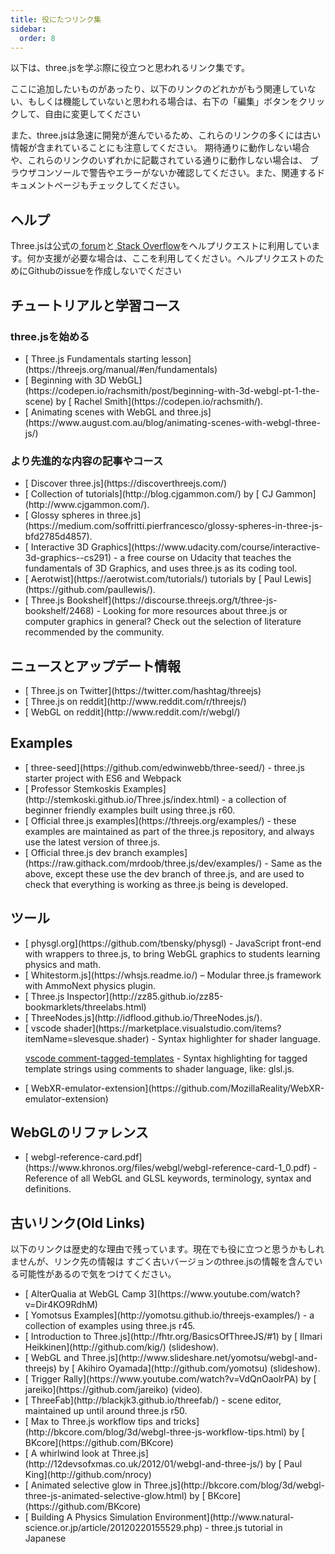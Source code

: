 ```yaml
---
title: 役にたつリンク集
sidebar:
  order: 8
---
```


以下は、three.jsを学ぶ際に役立つと思われるリンク集です。

ここに追加したいものがあったり、以下のリンクのどれかがもう関連していない、もしくは機能していないと思われる場合は、右下の「編集」ボタンをクリックして、自由に変更してください

また、three.jsは急速に開発が進んでいるため、これらのリンクの多くには古い情報が含まれていることにも注意してください。
期待通りに動作しない場合や、これらのリンクのいずれかに記載されている通りに動作しない場合は、
ブラウザコンソールで警告やエラーがないか確認してください。また、関連するドキュメントページもチェックしてください。

## ヘルプ

Three.jsは公式の[ forum](https://discourse.threejs.org/)と[ Stack Overflow](http://stackoverflow.com/tags/three.js/info)をヘルプリクエストに利用しています。何か支援が必要な場合は、ここを利用してください。ヘルプリクエストのためにGithubのissueを作成しないでください

## チュートリアルと学習コース

### three.jsを始める

<ul>
  <li>
    [ Three.js Fundamentals starting
    lesson](https://threejs.org/manual/#en/fundamentals)
  </li>
  <li>
    [ Beginning with 3D
    WebGL](https://codepen.io/rachsmith/post/beginning-with-3d-webgl-pt-1-the-scene)
    by [ Rachel Smith](https://codepen.io/rachsmith/).
  </li>
  <li>
    [ Animating scenes with WebGL and
    three.js](https://www.august.com.au/blog/animating-scenes-with-webgl-three-js/)
  </li>
</ul>

### より先進的な内容の記事やコース

<ul>
  <li>[ Discover three.js](https://discoverthreejs.com/)</li>
  <li>
    [ Collection of tutorials](http://blog.cjgammon.com/) by [ CJ
    Gammon](http://www.cjgammon.com/).
  </li>
  <li>
    [ Glossy spheres in
    three.js](https://medium.com/soffritti.pierfrancesco/glossy-spheres-in-three-js-bfd2785d4857).
  </li>
  <li>
    [ Interactive 3D
    Graphics](https://www.udacity.com/course/interactive-3d-graphics--cs291) - a
    free course on Udacity that teaches the fundamentals of 3D Graphics, and
    uses three.js as its coding tool.
  </li>
  <li>
    [ Aerotwist](https://aerotwist.com/tutorials/) tutorials by [ Paul
    Lewis](https://github.com/paullewis/).
  </li>
  <li>
    [ Three.js
    Bookshelf](https://discourse.threejs.org/t/three-js-bookshelf/2468) -
    Looking for more resources about three.js or computer graphics in general?
    Check out the selection of literature recommended by the community.
  </li>
</ul>

## ニュースとアップデート情報

<ul>
  <li>[ Three.js on Twitter](https://twitter.com/hashtag/threejs)</li>
  <li>[ Three.js on reddit](http://www.reddit.com/r/threejs/)</li>
  <li>[ WebGL on reddit](http://www.reddit.com/r/webgl/)</li>
</ul>

## Examples

<ul>
  <li>
    [ three-seed](https://github.com/edwinwebb/three-seed/) - three.js starter
    project with ES6 and Webpack
  </li>
  <li>
    [ Professor Stemkoskis
    Examples](http://stemkoski.github.io/Three.js/index.html) - a collection of
    beginner friendly examples built using three.js r60.
  </li>
  <li>
    [ Official three.js examples](https://threejs.org/examples/) - these
    examples are maintained as part of the three.js repository, and always use
    the latest version of three.js.
  </li>
  <li>
    [ Official three.js dev branch
    examples](https://raw.githack.com/mrdoob/three.js/dev/examples/) - Same as
    the above, except these use the dev branch of three.js, and are used to
    check that everything is working as three.js being is developed.
  </li>
</ul>

## ツール

<ul>
<li>
[ physgl.org](https://github.com/tbensky/physgl) - JavaScript front-end with wrappers to three.js, to bring WebGL
graphics to students learning physics and math.
</li>
<li>
[ Whitestorm.js](https://whsjs.readme.io/) – Modular three.js framework with AmmoNext physics plugin.
</li>
<li>
[ Three.js Inspector](http://zz85.github.io/zz85-bookmarklets/threelabs.html)
</li>
<li>
[ ThreeNodes.js](http://idflood.github.io/ThreeNodes.js/).
</li>
<li>
[ vscode shader](https://marketplace.visualstudio.com/items?itemName=slevesque.shader) - Syntax highlighter for shader language.

[ vscode comment-tagged-templates](https://marketplace.visualstudio.com/items?itemName=bierner.comment-tagged-templates) - Syntax highlighting for tagged template strings using comments to shader language, like: glsl.js.

</li>
<li>
[ WebXR-emulator-extension](https://github.com/MozillaReality/WebXR-emulator-extension)
</li>
</ul>

## WebGLのリファレンス

<ul>
  <li>
    [
    webgl-reference-card.pdf](https://www.khronos.org/files/webgl/webgl-reference-card-1_0.pdf)
    - Reference of all WebGL and GLSL keywords, terminology, syntax and
    definitions.
  </li>
</ul>

## 古いリンク(Old Links)

以下のリンクは歴史的な理由で残っています。現在でも役に立つと思うかもしれませんが、リンク先の情報は
すごく古いバージョンのthree.jsの情報を含んでいる可能性があるので気をつけてください。

<ul>
  <li>
    [ AlterQualia at WebGL Camp 3](https://www.youtube.com/watch?v=Dir4KO9RdhM)
  </li>
  <li>
    [ Yomotsus Examples](http://yomotsu.github.io/threejs-examples/) - a
    collection of examples using three.js r45.
  </li>
  <li>
    [ Introduction to Three.js](http://fhtr.org/BasicsOfThreeJS/#1) by [ Ilmari
    Heikkinen](http://github.com/kig/) (slideshow).
  </li>
  <li>
    [ WebGL and Three.js](http://www.slideshare.net/yomotsu/webgl-and-threejs)
    by [ Akihiro Oyamada](http://github.com/yomotsu) (slideshow).
  </li>
  <li>
    [ Trigger Rally](https://www.youtube.com/watch?v=VdQnOaolrPA) by [
    jareiko](https://github.com/jareiko) (video).
  </li>
  <li>
    [ ThreeFab](http://blackjk3.github.io/threefab/) - scene editor, maintained
    up until around three.js r50.
  </li>
  <li>
    [ Max to Three.js workflow tips and
    tricks](http://bkcore.com/blog/3d/webgl-three-js-workflow-tips.html) by [
    BKcore](https://github.com/BKcore)
  </li>
  <li>
    [ A whirlwind look at
    Three.js](http://12devsofxmas.co.uk/2012/01/webgl-and-three-js/) by [ Paul
    King](http://github.com/nrocy)
  </li>
  <li>
    [ Animated selective glow in
    Three.js](http://bkcore.com/blog/3d/webgl-three-js-animated-selective-glow.html)
    by [ BKcore](https://github.com/BKcore)
  </li>
  <li>
    [ Building A Physics Simulation
    Environment](http://www.natural-science.or.jp/article/20120220155529.php) -
    three.js tutorial in Japanese
  </li>
</ul>
